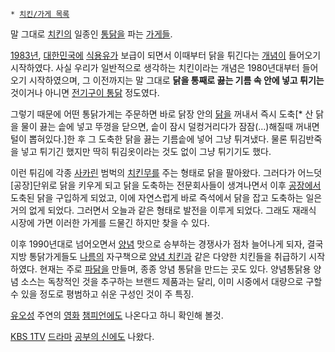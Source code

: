  * [[치킨/가게 목록]]

말 그대로 [[치킨]]의 일종인 [[통닭]]을 파는 [[가게]]들.

[[1983년]], [[대한민국]]에 [[식용유]]가 보급이 되면서 이때부터 닭을 튀긴다는 [[개념]]이 들어오기 시작하였다. 사실 우리가 일반적으로 생각하는 치킨이라는 개념은 1980년대부터 들어오기 시작하였으며, 그 이전까지는 말 그대로 '''닭을 통째로 끓는 기름 속 안에 넣고 튀기는''' 것이거나 아니면 [[전기구이 통닭]] 정도였다.

그렇기 때문에 어떤 통닭가게는 주문하면 바로 닭장 안의 [[닭]]을 꺼내서 즉시 도축[* 산 닭을 물이 끓는 솥에 넣고 뚜껑을 닫으면, 솥이 잠시 덜컹거리다가 잠잠(…)해질때 꺼내면 털이 뽑혀있다.]한 후 그 도축한 닭을 끓는 기름솥에 넣어 그냥 튀겨냈다. 물론 튀김반죽을 넣고 튀기긴 했지만 딱히 튀김옷이라는 것도 없이 그냥 튀기기도 했다.

이런 튀김에 각종 [[사카린]] 범벅의 [[치킨무]]를 주는 형태로 닭을 팔아왔다.
그러다가 어느덧 [공장]단위로 닭을 키우게 되고 닭을 도축하는 전문회사들이 생겨나면서 이후 [[공장]]에서 도축된 닭을 구입하게 되었고, 이에 자연스럽게 바로 즉석에서 닭을 잡고 도축하는 일은 거의 없게 되었다. 그러면서 오늘과 같은 형태로 발전을 이루게 되었다. 그래도 재래식 시장에 가면 이러한 가게를 드물긴 하지만 찾을 수 있다.

이후 1990년대로 넘어오면서 [[양념]] 맛으로 승부하는 경쟁사가 점차 늘어나게 되자, 결국 지방 통닭가게들도 [[나름]]의 자구책으로 [[양념 치킨]]과 같은 다양한 치킨들을 취급하기 시작하였다. 현재는 주로 [[파닭]]을 만들며, 종종 앙념 통닭을 만드는 곳도 있다. 양념통닭용 양념 소스는 독창적인 것을 추구하는 브랜드 제품과는 달리, 이미 시중에서 대량으로 구할 수 있을 정도로 평범하고 쉬운 구성인 것이 주 특징.

[[유오성]] 주연의 [[영화]] [[챔피언]]에도 나온다고 하니 확인해 볼것.

[[KBS 1TV]] [[드라마]] [[공부의 신]]에도 나왔다.
